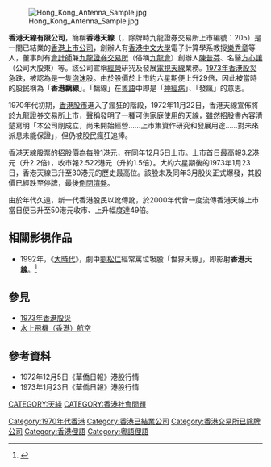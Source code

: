 [[File:Hong_Kong_Antenna_Sample.jpg|thumb]]

'''香港天線有限公司'''，簡稱'''香港天線'''（{{lang-en|Hong Kong Antenna and Engineering Company Limited}}，除牌時九龍證券交易所上市編號：205）是一間已結業的[[香港上市公司|香港上市公司]]，創辦人有[[香港中文大學|香港中文大學]]電子計算學系教授[[樂秀章|樂秀章]]等人，董事則有[[會計師|會計師]]兼[[九龍證券交易所|九龍證券交易所]]（俗稱[[九龍會|九龍會]]）創辦人[[陳普芬|陳普芬]]、名醫[[方心讓|方心讓]]（公司大股東）等。該公司宣稱[[經營|經營]]研究及發展[[電視天線|電視天線]]業務。[[1973年香港股災|1973年香港股災]]急跌，被認為是一隻[[泡沫經濟|泡沫]]股。由於股價於上市約六星期便上升29倍，因此被當時的股民稱為「'''香港黐線'''」。「黐線」在[[粵語|粵語]]中即是「[[神經病|神經病]]」、「發瘋」的意思。

1970年代初期，[[香港股市|香港股市]]進入了瘋狂的階段，{{Fact|由於當時[[香港政府|香港政府]]監管制度不足，任何公司也可以輕易上市。|time=2017-07-31T16:48:15+00:00}}1972年11月22日，香港天線宣佈將於九龍證券交易所上市，聲稱發明了一種可供家庭使用的天線，雖然招股書內容清楚寫明「本公司剛成立，尚未開始經營……上市集資作研究和發展用途……對未來派息未能保證」，但仍被股民瘋狂追捧。

香港天線股票的招股價為每股1港元，在同年12月5日上市。上市首日最高報3.2港元（升2.2倍），收市報2.522港元（升約1.5倍）。大約六星期後的1973年1月23日，香港天線已升至30港元的歷史最高位。該股未及同年3月股災正式爆發，其股價已經跌至停牌，最後[[倒閉|倒閉]][[清盤|清盤]]。

由於年代久遠，新一代香港股民以訛傳訛，於2000年代曾一度流傳香港天線上市當日便已升至50港元收市、上升幅度達49倍。

==相關影視作品==
*1992年，《[[大時代_(香港電視劇)|大時代]]》，劇中[[劉松仁|劉松仁]]經常罵垃圾股「世界天線」，即影射'''香港天線'''。<ref>{{cite web|url=https://topick.hket.com/article/594309/睇《大時代》學香港金融史|title=睇《大時代》學香港金融史}}</ref>

==參見==
*[[1973年香港股災|1973年香港股災]]
*[[水上飛機（香港）航空|水上飛機（香港）航空]]

==參考資料==
*1972年12月5日《華僑日報》港股行情
*1973年1月23日《華僑日報》港股行情
{{reflist}}

{{HK-econ-stub}}

[[Category:1970年代香港|Category:1970年代香港]]
[[Category:香港已結業公司|Category:香港已結業公司]]
[[Category:香港交易所已除牌公司|Category:香港交易所已除牌公司]]
[[CATEGORY:天綫|CATEGORY:天綫]]
[[CATEGORY:香港社會問題|CATEGORY:香港社會問題]]
[[Category:香港俚語|Category:香港俚語]]
[[Category:粵語俚語|Category:粵語俚語]]